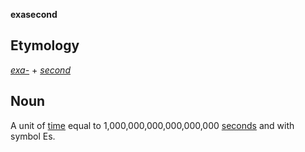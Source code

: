'''exasecond'''

==Etymology==

''[[exa-]]'' + ''[[second]]''

==Noun==

A unit of [[time]] equal to 1,000,000,000,000,000,000 [[second]]s and with symbol Es.